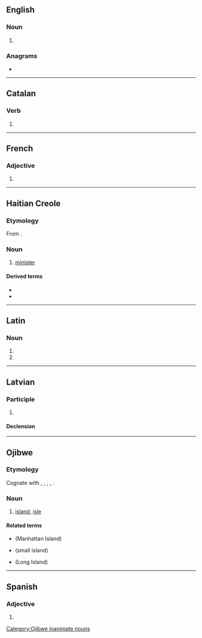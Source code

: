 {{also|míníš|-minis}}
==English==

===Noun===
{{head|en|noun form}}

# {{plural of|en|mini}}

===Anagrams===
* {{anagrams|en|a=iimns|Sinim|imins|misin}}

----

==Catalan==

===Verb===
{{head|ca|verb form}}

# {{ca-verb form of|p=2|n=sg|t=pres|m=sub|minar}}

----

==French==

===Adjective===
{{head|fr|adjective form}}

# {{masculine plural of|fr|mini}}

----

==Haitian Creole==

===Etymology===
From {{der|ht|fr|ministre}}.

===Noun===
{{head|ht|noun}}
# [[minister]]

====Derived terms====
* {{l|ht|premye minis|t=prime minister}}
* {{l|ht|vis-minis|t=vice minister}}

{{C|ht|Government|Occupations}}

----

==Latin==

===Noun===
{{la-noun-form|minīs}}

# {{inflection of|la|mina||dat//abl|p}}
# {{inflection of|la|minae||abl//dat|pl}}

----

==Latvian==

===Participle===
{{lv-part|min|is}}

# {{lv-participle of|mīt|pst|act}}

====Declension====
{{lv-decl-part|min|is|extrawidth=-100}}

----

==Ojibwe==

===Etymology===
Cognate with {{cog|aaq|mə̀nəhan}}, {{cog|xpq|munhan}}, {{cog|crk|ᒥᓂᐢᑎᐠ}}, {{cog|wam|munnóh}}, {{cog|mic|menigu}}.

===Noun===
{{oj-noun|pl=minisan}}

# [[island]], [[isle]]

====Related terms====
* {{l|oj|Minisenh}} (Manhattan Island)
* {{l|oj|minisens}} (small island)
* {{l|oj|Minisi}} (Long Island)

[[Category:Ojibwe inanimate nouns]]

----

==Spanish==

===Adjective===
{{head|es|adjective form|g=m-p|g2=f-p}}

# {{adj form of|es|mini||p}}